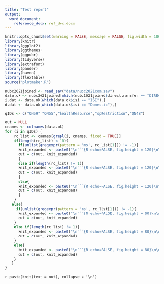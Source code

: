 ---
title: "Test report"
output:
  word_document:
    reference_docx: ref_doc.docx
---

<!-- Setup and library calls -->
```{R setup, include=FALSE}
knitr::opts_chunk$set(warning = FALSE, message = FALSE, fig.width = 180, fig.height = 10)
library(knitr)
library(ggplot2)
library(ggthemes)
library(ggpubr)
library(tidyverse)
library(extrafont)
library(pander)
library(haven)
library(flextable)
source("plotmaker.R")
```
<!-- Reads and formats -->
```{R echo=FALSE}
nubc2021joined <- read_sav("data/nubc2021com.sav")
data.ok <- nubc2021joined[which(nubc2021joined$directtransfer == "DIRECT-ENTRY" & nubc2021joined$campusName == "Okanagan"),]
i.dat <- data.ok[which(data.ok$isi == "ISI"),]
d.dat <- data.ok[which(data.ok$isi == "Domestic"),]
```

<!-- ```{R echo = FALSE, fig.height = 80} -->
<!-- main.graph("healthResource",data.ok) -->
<!-- ``` -->

```{R qID-chunk, echo=FALSE}
qIDs <- c("QN59","QN55","healthResource","spRestriction","QN48")
```

```{R chunk-generator ,echo=FALSE}
out = NULL
cnames <- colnames(data.ok)
for (i in qIDs) {
    rc_list <- cnames[grepl(i, cnames, fixed = TRUE)]
    if(length(rc_list) < 10){
      if(unlist(gregexpr(pattern = 'ms', rc_list[1])) != -1){
      knit_expanded <- paste0("\n```{R echo=FALSE, fig.height = 120}\n\n main.graph(\'",i,"\',data.ok)\n\n```")
      out = c(out, knit_expanded)
      }
      else if(length(rc_list) != 1){
      knit_expanded <- paste0("\n```{R echo=FALSE, fig.height = 120}\n\n main.graph(\'",i,"\',d.dat)\nmain.graph(\'",i,"\',i.dat)\n\n```")
      out = c(out, knit_expanded)
      }
      else{
      knit_expanded <- paste0("\n```{R echo=FALSE, fig.height = 120}\n\n main.graph(\'",i,"\',data.ok)\n\n```")
      out = c(out, knit_expanded)
      }
    }
   else{
     if(unlist(gregexpr(pattern = 'ms', rc_list[1])) != -1){
      knit_expanded <- paste0("\n```{R echo=FALSE, fig.height = 80}\n\n main.graph(\'",i,"\',data.ok)\n\n```")
      out = c(out, knit_expanded)
    }
    else if(length(rc_list) != 1){
      knit_expanded <- paste0("\n```{R echo=FALSE, fig.height = 80}\n\n main.graph(\'",i,"\',d.dat)\nmain.graph(\'",i,"\',i.dat)\n\n```")
      out = c(out, knit_expanded)
    }
    else{
      knit_expanded <- paste0("\n```{R echo=FALSE, fig.height = 80}\n\n main.graph(\'",i,"\',data.ok)\n\n```")
      out = c(out, knit_expanded)
    }
   }
}
```

`r paste(knit(text = out), collapse = '\n')`



